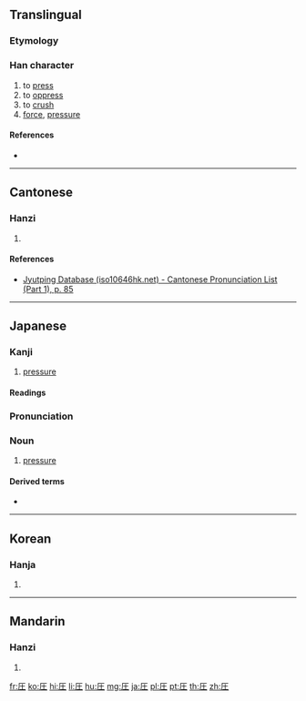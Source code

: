 {{also|壓|压}}
==Translingual==
{{Han simplified forms|壓|圧|压}}
===Etymology===
{{Han simp|壓|f=厭|t=厂}}

===Han character===
{{Han char|rn=32|rad=土|as=02|sn=5|four=|canj=MG,XMG|ids=⿸厂土}}

# to [[press]]
# to [[oppress]]
# to [[crush]]
# [[force]], [[pressure]]

====References====
* {{Han ref|kx=0223.091|dkj=04879|hdz=10068.071|uh=5727|ud=22311}}

----

==Cantonese==

===Hanzi===
{{yue-hanzi|jyut=[[zong1]]|y=jong1}}

# {{defn|lang=yue|sort=土02}}

====References====
* [http://www.iso10646hk.net/jp/document/download.jsp Jyutping Database (iso10646hk.net) - Cantonese Pronunciation List (Part 1), p. 85]

----

==Japanese==

===Kanji===
{{ja-kanji|grade=5|rs=土02|style=s|kyu=壓}}

# [[pressure]]

====Readings====
{{ja-readings|goon=[[よう]] (yō)|kanon=[[おう]] (ō)|kanyoon=[[あつ]] (atsu)|kun=[[おさえる]] (osaeru)}}

{{ja-kanjitab|あつ|yomi=kanyoon}}

===Pronunciation===
{{ja-pron|yomi=kanyoon|あつ}}

===Noun===
{{ja-noun|あつ}}

# [[pressure]]

====Derived terms====
* {{ja-r|側圧|そくあつ|[[lateral]] [[pressure]]}}

----

==Korean==

===Hanja===
{{ko-hanja|hangeul=압|rv=ap|mr=ap}}

# {{defn|lang=ko|sort=土02}}

----

==Mandarin==

===Hanzi===
{{cmn-hanzi|pin=[[yā]] ([[ya1]])|wg=ya<sup>1</sup>}}

# {{defn|lang=cmn|sort=土02}}

[[fr:圧]]
[[ko:圧]]
[[hi:圧]]
[[li:圧]]
[[hu:圧]]
[[mg:圧]]
[[ja:圧]]
[[pl:圧]]
[[pt:圧]]
[[th:圧]]
[[zh:圧]]
